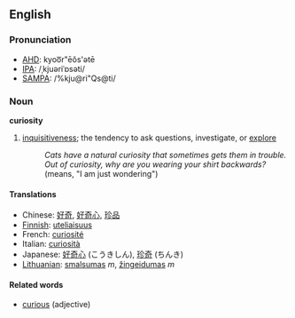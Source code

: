 ==English==
===Pronunciation===
*[[w:AHD|AHD]]: kyoo͞r"ēŏs'ətē
*[[w:IPA|IPA]]: /ˌkjuəriˈɒsəti/
*[[w:SAMPA|SAMPA]]: /%kju@ri"Qs@ti/

===Noun===
'''curiosity'''

#[[inquisitive]]ness; the tendency to ask questions, investigate, or [[explore]]
#:''Cats have a natural curiosity that sometimes gets them in trouble.''
#:''Out of curiosity, why are you wearing your shirt backwards?'' (means, "I am just wondering")

====Translations====
*Chinese: [[好奇]], [[好奇心]], [[珍品]]
*[[Finnish]]: [[uteliaisuus]]
*French: [[curiosité]]
*Italian: [[curiosità]]
*Japanese: [[好奇心]] (こうきしん), [[珍奇]] (ちんき)
*[[Lithuanian]]: [[smalsumas]] ''m'', [[žingeidumas]] ''m''

====Related words====
*[[curious]] (adjective)